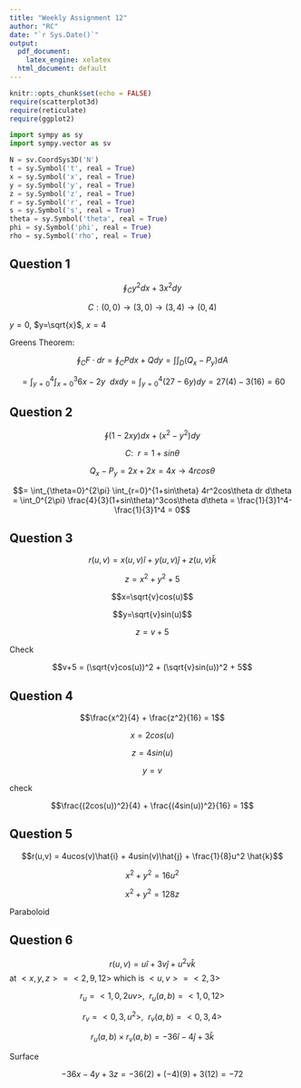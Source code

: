 ```yaml
---
title: "Weekly Assignment 12"
author: "RC"
date: "`r Sys.Date()`"
output: 
  pdf_document: 
    latex_engine: xelatex
  html_document: default
---
```


```r
knitr::opts_chunk$set(echo = FALSE)
require(scatterplot3d)
require(reticulate)
require(ggplot2)
```

```python
import sympy as sy
import sympy.vector as sv

N = sv.CoordSys3D('N')
t = sy.Symbol('t', real = True)
x = sy.Symbol('x', real = True)
y = sy.Symbol('y', real = True)
z = sy.Symbol('z', real = True)
r = sy.Symbol('r', real = True)
s = sy.Symbol('s', real = True)
theta = sy.Symbol('theta', real = True)
phi = sy.Symbol('phi', real = True)
rho = sy.Symbol('rho', real = True)
```

## Question 1

$$\oint_C y^2 dx + 3x^2 dy$$

$$C: (0,0) \rightarrow (3,0) \rightarrow (3,4) \rightarrow (0,4)$$

$y=0$, $y=\sqrt{x}$, $x=4$

Greens Theorem:

$$\oint_C F \cdot dr = \oint_C Pdx + Qdy = \int \int_D (Q_x - P_y)dA$$

$$=\int_{y=0}^4 \int_{x=0}^3 6x-2y\ \  dx dy = \int_{y=0}^4 (27-6y) dy = 27(4) - 3(16) = 60$$

## Question 2

$$\oint (1-2xy)dx + (x^2-y^2) dy$$

$$C:\ \ r = 1+sin\theta$$

$$Q_x - P_y = 2x + 2x = 4x \rightarrow 4rcos\theta$$

$$= \int_{\theta=0}^{2\pi} \int_{r=0}^{1+sin\theta} 4r^2cos\theta dr d\theta = \int_0^{2\pi} \frac{4}{3}(1+sin\theta)^3cos\theta d\theta = \frac{1}{3}1^4-\frac{1}{3}1^4 = 0$$

## Question 3

$$r(u,v) = x(u,v)\hat{i} + y(u,v)\hat{j} + z(u,v)\hat{k}$$

$$z = x^2+y^2+5$$

$$x=\sqrt{v}cos(u)$$

$$y=\sqrt{v}sin(u)$$

$$z = v+5$$

Check

$$v+5 = (\sqrt{v}cos(u))^2 + (\sqrt{v}sin(u))^2 + 5$$

## Question 4

$$\frac{x^2}{4} + \frac{z^2}{16} = 1$$

$$x=2cos(u)$$

$$z=4sin(u)$$

$$y=v$$

check

$$\frac{(2cos(u))^2}{4} + \frac{(4sin(u))^2}{16} = 1$$

## Question 5

$$r(u,v) = 4ucos(v)\hat{i} + 4usin(v)\hat{j} + \frac{1}{8}u^2 \hat{k}$$

$$x^2+y^2=16u^2$$

$$x^2+y^2=128z$$

Paraboloid

## Question 6

$$r(u,v)=u\hat{i} + 3v\hat{j} + u^2v\hat{k}$$
at $<x,y,z> = <2,9,12>$ which is $<u,v> =  <2,3>$


$$r_u=<1,0,2uv>,\ \ r_u(a,b) = <1,0,12>$$

$$r_v=<0,3,u^2>,\ \ r_v(a,b) = <0,3,4>$$

$$r_u(a,b) \times r_v(a,b) = -36\hat{i}-4\hat{j}+3\hat{k}$$

Surface

$$-36x-4y+3z=-36(2)+(-4)(9) + 3(12)=-72$$

